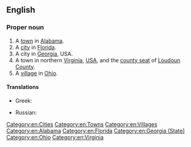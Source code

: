 ==English==

===Proper noun===
{{wikipedia|Leesburg, Virginia}}
{{en-proper noun}}

# A [[town]] in [[Alabama]].
# A [[city]] in [[Florida]].
# A city in [[Georgia]], USA.
# A town in northern [[Virginia]], [[USA]], and the [[county seat]] of [[Loudoun County]].
# A [[village]] in [[Ohio]].

====Translations====
{{trans-top|city}}
* Greek: {{t|el|Λήζμπουργκ}}
{{trans-mid}}
* Russian: {{t|ru|Лисбу́рг|m}}
{{trans-bottom}}

[[Category:en:Cities]]
[[Category:en:Towns]]
[[Category:en:Villages]]
[[Category:en:Alabama]]
[[Category:en:Florida]]
[[Category:en:Georgia (State)]]
[[Category:en:Ohio]]
[[Category:en:Virginia]]